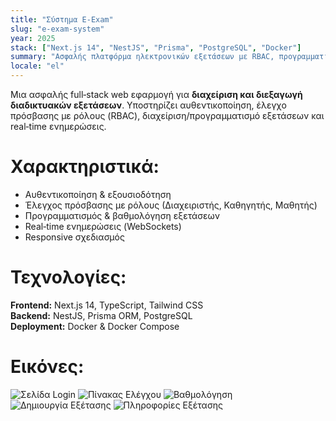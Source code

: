 ```yaml
---
title: "Σύστημα E‑Exam"
slug: "e-exam-system"
year: 2025
stack: ["Next.js 14", "NestJS", "Prisma", "PostgreSQL", "Docker"]
summary: "Ασφαλής πλατφόρμα ηλεκτρονικών εξετάσεων με RBAC, προγραμματισμό και real‑time ενημερώσεις."
locale: "el"
---
```


Μια ασφαλής full‑stack web εφαρμογή για **διαχείριση και διεξαγωγή διαδικτυακών εξετάσεων**.
Υποστηρίζει αυθεντικοποίηση, έλεγχο πρόσβασης με ρόλους (RBAC), διαχείριση/προγραμματισμό εξετάσεων και real‑time ενημερώσεις.

# Χαρακτηριστικά:

- Αυθεντικοποίηση & εξουσιοδότηση
- Έλεγχος πρόσβασης με ρόλους (Διαχειριστής, Καθηγητής, Μαθητής)
- Προγραμματισμός & βαθμολόγηση εξετάσεων
- Real‑time ενημερώσεις (WebSockets)
- Responsive σχεδιασμός

# Τεχνολογίες:

**Frontend:** Next.js 14, TypeScript, Tailwind CSS  
**Backend:** NestJS, Prisma ORM, PostgreSQL  
**Deployment:** Docker & Docker Compose

# Εικόνες:

![Σελίδα Login](/projects/e-exam/login.png)
![Πίνακας Ελέγχου](/projects/e-exam/dashboard.png)
![Βαθμολόγηση](/projects/e-exam/grade.png)
![Δημιουργία Εξέτασης](/projects/e-exam/create.png)
![Πληροφορίες Εξέτασης](/projects/e-exam/info.png)
